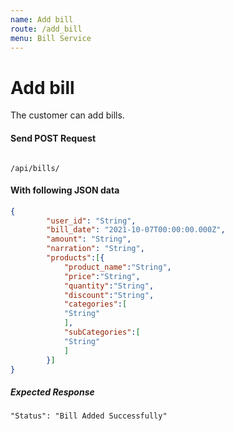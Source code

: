 ```yaml
---
name: Add bill
route: /add_bill
menu: Bill Service
---
```

# Add bill
The customer can add bills.

#### Send POST Request 
<Code>
/api/bills/
</Code>

#### With following JSON data
```json
{
        "user_id": "String",
        "bill_date": "2021-10-07T00:00:00.000Z",
        "amount": "String",
        "narration": "String",
        "products":[{
            "product_name":"String",
            "price":"String",
            "quantity":"String",
            "discount":"String",
            "categories":[
            "String"
            ],
            "subCategories":[
            "String"
            ]
        }]
}
```

##### Expected Response

```
"Status": "Bill Added Successfully"
```
